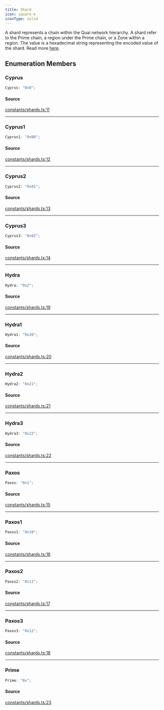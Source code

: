 ```yaml
---
title: Shard
icon: square-e
iconType: solid
---
```


A shard represents a chain within the Quai network hierarchy. A shard refer to the Prime chain, a region under the
Prime chain, or a Zone within a region. The value is a hexadecimal string representing the encoded value of the
shard. Read more [here](https://github.com/quai-network/qips/blob/master/qip-0002.md).

## Enumeration Members

### Cyprus

```ts
Cyprus: "0x0";
```

#### Source

[constants/shards.ts:11](https://github.com/dominant-strategies/quais.js/blob/57e1e7d55fa82872759f1060be87264857259141/src/constants/shards.ts#L11)

***

### Cyprus1

```ts
Cyprus1: "0x00";
```

#### Source

[constants/shards.ts:12](https://github.com/dominant-strategies/quais.js/blob/57e1e7d55fa82872759f1060be87264857259141/src/constants/shards.ts#L12)

***

### Cyprus2

```ts
Cyprus2: "0x01";
```

#### Source

[constants/shards.ts:13](https://github.com/dominant-strategies/quais.js/blob/57e1e7d55fa82872759f1060be87264857259141/src/constants/shards.ts#L13)

***

### Cyprus3

```ts
Cyprus3: "0x02";
```

#### Source

[constants/shards.ts:14](https://github.com/dominant-strategies/quais.js/blob/57e1e7d55fa82872759f1060be87264857259141/src/constants/shards.ts#L14)

***

### Hydra

```ts
Hydra: "0x2";
```

#### Source

[constants/shards.ts:19](https://github.com/dominant-strategies/quais.js/blob/57e1e7d55fa82872759f1060be87264857259141/src/constants/shards.ts#L19)

***

### Hydra1

```ts
Hydra1: "0x20";
```

#### Source

[constants/shards.ts:20](https://github.com/dominant-strategies/quais.js/blob/57e1e7d55fa82872759f1060be87264857259141/src/constants/shards.ts#L20)

***

### Hydra2

```ts
Hydra2: "0x21";
```

#### Source

[constants/shards.ts:21](https://github.com/dominant-strategies/quais.js/blob/57e1e7d55fa82872759f1060be87264857259141/src/constants/shards.ts#L21)

***

### Hydra3

```ts
Hydra3: "0x22";
```

#### Source

[constants/shards.ts:22](https://github.com/dominant-strategies/quais.js/blob/57e1e7d55fa82872759f1060be87264857259141/src/constants/shards.ts#L22)

***

### Paxos

```ts
Paxos: "0x1";
```

#### Source

[constants/shards.ts:15](https://github.com/dominant-strategies/quais.js/blob/57e1e7d55fa82872759f1060be87264857259141/src/constants/shards.ts#L15)

***

### Paxos1

```ts
Paxos1: "0x10";
```

#### Source

[constants/shards.ts:16](https://github.com/dominant-strategies/quais.js/blob/57e1e7d55fa82872759f1060be87264857259141/src/constants/shards.ts#L16)

***

### Paxos2

```ts
Paxos2: "0x11";
```

#### Source

[constants/shards.ts:17](https://github.com/dominant-strategies/quais.js/blob/57e1e7d55fa82872759f1060be87264857259141/src/constants/shards.ts#L17)

***

### Paxos3

```ts
Paxos3: "0x12";
```

#### Source

[constants/shards.ts:18](https://github.com/dominant-strategies/quais.js/blob/57e1e7d55fa82872759f1060be87264857259141/src/constants/shards.ts#L18)

***

### Prime

```ts
Prime: "0x";
```

#### Source

[constants/shards.ts:23](https://github.com/dominant-strategies/quais.js/blob/57e1e7d55fa82872759f1060be87264857259141/src/constants/shards.ts#L23)
